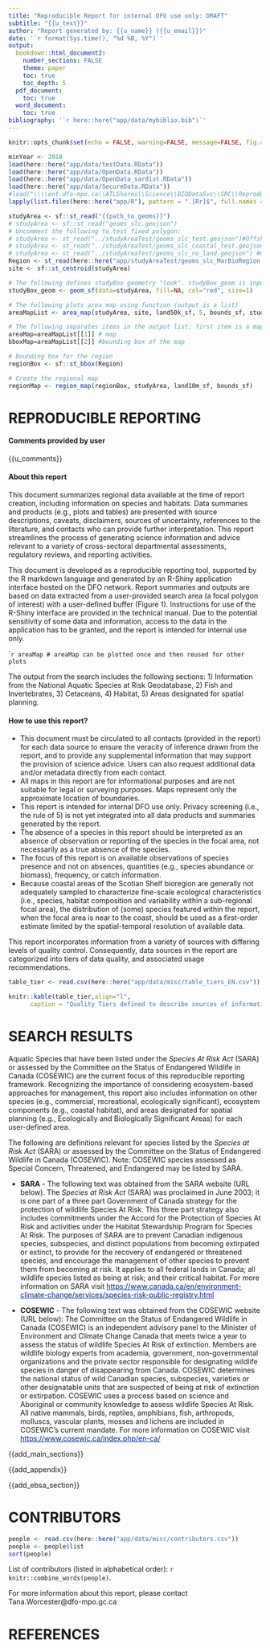 ```yaml
---
title: "Reproducible Report for internal DFO use only: DRAFT"
subtitle: "{{u_text}}"
author: "Report generated by: {{u_name}} ({{u_email}})"
date: '`r format(Sys.time(), "%d %B, %Y")`'
output:
  bookdown::html_document2:
    number_sections: FALSE
    theme: paper
    toc: true
    toc_depth: 5
  pdf_document:
    toc: true
  word_document:
    toc: true
bibliography: '`r here::here("app/data/mybiblio.bib")`'
---
```


<style>
table {background-color: white !important;color: black !important;}
caption {color: black !important;}
a:link {color: #002080;}
a:visited {color: #008040;}
a:hover {color: #006080;}
</style>

```r
knitr::opts_chunk$set(echo = FALSE, warning=FALSE, message=FALSE, fig.align="left")
```

```r
minYear <- 2010
load(here::here("app/data/testData.RData"))
load(here::here("app/data/OpenData.RData"))
load(here::here("app/data/OpenData_sardist.RData"))
load(here::here("app/data/SecureData.RData"))
#load("\\\\ent.dfo-mpo.ca\\ATLShares\\Science\\BIODataSvc\\SRC\\Reproducible_Reporting\\data\\SecureData.Rdata")
lapply(list.files(here::here("app/R"), pattern = ".[Rr]$", full.names = TRUE),source) # check helpers.R for a list of packages
```

```r
studyArea <- sf::st_read("{{path_to_geoms}}")
# studyArea <- sf::st_read("geoms_slc.geojson")
# Uncomment the following to test fixed polygon:
# studyArea <- st_read("../studyAreaTest/geoms_slc_test.geojson")#Offshore
# studyArea <- st_read("../studyAreaTest/geoms_slc_coastal_test.geojson")#coastal
# studyArea <- st_read("../studyAreaTest/geoms_slc_no_land.geojson") #no land
Region <- st_read(here::here("app/studyAreaTest/geoms_slc_MarBioRegion.geojson"))
site <- sf::st_centroid(studyArea)
```

```r
# The following defines studyBox geometry "look". studyBox_geom is input into area map or can be added to any map later
studyBox_geom <- geom_sf(data=studyArea, fill=NA, col="red", size=1)

# The following plots area map using function (output is a list)
areaMapList <- area_map(studyArea, site, land50k_sf, 5, bounds_sf, studyBox_geom)

# The following separates items in the output list: first item is a map and second is a bounding box of the map
areaMap=areaMapList[[1]] # map
bboxMap=areaMapList[[2]] #bounding box of the map
```

```r
# Bounding box for the region
regionBox <- sf::st_bbox(Region)

# Create the regional map
regionMap <- region_map(regionBox, studyArea, land10m_sf, bounds_sf)  
```

<!-- # ```{r child = c('../Rmd/report_cetaceans_EN.Rmd', 'report_fish_EN.Rmd', 'report_habitat_EN.Rmd', 'report_planning_EN.Rmd', 'report_SARA_EN.Rmd')} -->
<!-- # ``` -->
<!-- ```{r child = '../Rmd/report_cetaceans_EN.Rmd'} -->
 <!-- ``` -->

<!-- END  -->

<!-- MAIN SECTIONS -->

# **REPRODUCIBLE REPORTING**  

#### **Comments provided by user**

{{u_comments}}

#### **About this report**

This document summarizes regional data available at the time of report creation, including information on species and habitats. Data summaries and products (e.g., plots and tables) are presented with source descriptions, caveats, disclaimers, sources of uncertainty, references to the literature, and contacts who can provide further interpretation. This report streamlines the process of generating science information and advice relevant to a variety of cross-sectoral departmental assessments, regulatory reviews, and reporting activities.

This document is developed as a reproducible reporting tool, supported by the R markdown language and generated by an R-Shiny application interface hosted on the DFO network. Report summaries and outputs are based on data extracted from a user-provided search area (a focal polygon of interest) with a user-defined buffer (Figure 1). Instructions for use of the R-Shiny interface are provided in the technical manual. Due to the potential sensitivity of some data and information, access to the data in the application has to be granted, and the report is intended for internal use only.

````r
areaMap
# areaMap can be plotted once and then reused for other plots
```

The output from the search includes the following sections:
1) Information from the National Aquatic Species at Risk Geodatabase,
2) Fish and Invertebrates,
3) Cetaceans,
4) Habitat,
5) Areas designated for spatial planning.

#### **How to use this report?**  

-	This document must be circulated to all contacts (provided in the report) for each data source to ensure the veracity of inference drawn from the report, and to provide any supplemental information that may support the provision of science advice. Users can also request additional data and/or metadata directly from each contact.
- All maps in this report are for informational purposes and are not suitable for legal or surveying purposes. Maps represent only the approximate location of boundaries.
-	This report is intended for internal DFO use only. Privacy screening (i.e., the rule of 5) is not yet integrated into all data products and summaries generated by the report.
-	The absence of a species in this report should be interpreted as an absence of observation or reporting of the species in the focal area, not necessarily as a true absence of the species.
-	The focus of this report is on available observations of species presence and not on absences, quantities (e.g., species abundance or biomass), frequency, or catch information.
-	Because coastal areas of the Scotian Shelf bioregion are generally not adequately sampled to characterize fine-scale ecological characteristics (i.e., species, habitat composition and variability within a sub-regional focal area), the distribution of (some) species featured within the report, when the focal area is near to the coast, should be used as a first-order estimate limited by the spatial-temporal resolution of available data.

This report incorporates information from a variety of sources with differing levels of quality control. Consequently, data sources in the report are categorized into tiers of data quality, and associated usage recommendations.

```r
table_tier <- read.csv(here::here("app/data/misc/table_tiers_EN.csv"))
```
```r
knitr::kable(table_tier,align="l",
      caption = "Quality Tiers defined to describe sources of information queried and summarized in this report.", booktabs = T, escape = F, linesep="") %>% kable_styling(bootstrap_options = "striped", full_width = T, position = "left")
```

# **SEARCH RESULTS**  

Aquatic Species that have been listed under the _Species At Risk Act_ (SARA) or assessed by the Committee on the Status of Endangered Wildlife in Canada (COSEWIC) are the current focus of this reproducible reporting framework. Recognizing the importance of considering ecosystem-based approaches for management, this report also includes information on other species (e.g., commercial, recreational, ecologically significant), ecosystem components (e.g., coastal habitat), and areas designated for spatial planning (e.g., Ecologically and Biologically Significant Areas) for each user-defined area.


The following are definitions relevant for species listed by the _Species at Risk Act_ (SARA) or assessed by the Committee on the Status of Endangered Wildlife in Canada (COSEWIC). Note: COSEWIC species assessed as Special Concern, Threatened, and Endangered may be listed by SARA.

- **SARA** - The following text was obtained from the SARA website (URL below). The _Species at Risk Act_ (SARA) was proclaimed in June 2003; it is one part of a three part Government of Canada strategy for the protection of wildlife Species At Risk. This three part strategy also includes commitments under the Accord for the Protection of Species At Risk and activities under the Habitat Stewardship Program for Species At Risk. The purposes of SARA are to prevent Canadian indigenous species, subspecies, and distinct populations from becoming extirpated or extinct, to provide for the recovery of endangered or threatened species, and encourage the management of other species to prevent them from becoming at risk. It applies to all federal lands in Canada; all wildlife species listed as being at risk; and their critical habitat. For more information on SARA visit <https://www.canada.ca/en/environment-climate-change/services/species-risk-public-registry.html>

- **COSEWIC** - The following text was obtained from the COSEWIC website (URL below): The Committee on the Status of Endangered Wildlife in Canada (COSEWIC) is an independent advisory panel to the Minister of Environment and Climate Change Canada that meets twice a year to assess the status of wildlife Species At Risk of extinction. Members are wildlife biology experts from academia, government, non-governmental organizations and the private sector responsible for designating wildlife species in danger of disappearing from Canada. COSEWIC determines the national status of wild Canadian species, subspecies, varieties or other designatable units that are suspected of being at risk of extinction or extirpation. COSEWIC uses a process based on science and Aboriginal or community knowledge to assess wildlife Species At Risk. All native mammals, birds, reptiles, amphibians, fish, arthropods, molluscs, vascular plants, mosses and lichens are included in COSEWIC's current mandate. For more information on COSEWIC visit <https://www.cosewic.ca/index.php/en-ca/>

{{add_main_sections}}

<!-- HABITAT -->

{{add_appendix}}

<!-- EBSA -->

{{add_ebsa_section}}

<!-- GENERIC END -->

# **CONTRIBUTORS**
```r
people <- read.csv(here::here("app/data/misc/contributors.csv"))
people <- people$list
sort(people)
```
List of contributors (listed in alphabetical order): `r knitr::combine_words(people)`.

For more information about this report, please contact Tana.Worcester@dfo-mpo.gc.ca

# **REFERENCES**    
